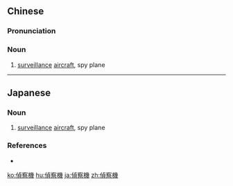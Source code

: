 {{also|侦察机}}
==Chinese==
{{zh-forms|s=侦察机|type=21}}

===Pronunciation===
{{zh-pron
|m=zhēnchájī
|c=zing1 caat3 gei1
|mn=cheng-chhat-ki
|cat=n
}}

===Noun===
{{zh-noun}}

# [[surveillance]] [[aircraft]], spy plane

----

==Japanese==
{{ja-kanjitab|てい|さつ|き|yomi=on}}
{{wikipedia|lang=ja}}

===Noun===
{{ja-noun|ていさつき}}

# [[surveillance]] [[aircraft]], spy plane
#: {{ja-usex|米国の'''偵察機'''が撃墜された。|べいこく の '''ていさつき''' が げきつい された。|The US surveillance aircraft was shot down.}}

===References===
* {{R:Shogakukan}}

[[ko:偵察機]]
[[hu:偵察機]]
[[ja:偵察機]]
[[zh:偵察機]]